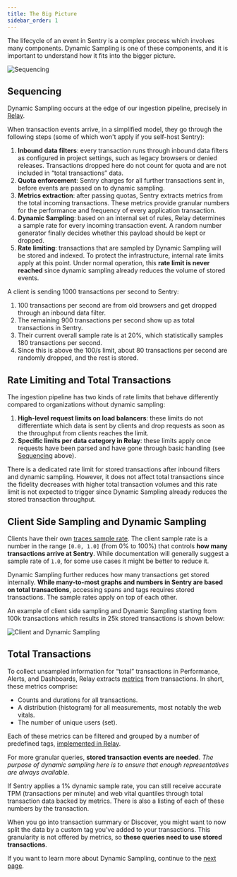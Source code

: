 ```yaml
---
title: The Big Picture
sidebar_order: 1
---
```


The lifecycle of an event in Sentry is a complex process which involves many components. Dynamic Sampling is one of these components, and it is important to understand how it fits into the bigger picture.

![Sequencing](/images/sequencing.png)

## Sequencing

Dynamic Sampling occurs at the edge of our ingestion pipeline, precisely in [Relay](https://github.com/getsentry/relay).

When transaction events arrive, in a simplified model, they go through the following steps (some of which won't apply if you self-host Sentry):

1. **Inbound data filters**: every transaction runs through inbound data filters as configured in project settings, such as legacy browsers or denied releases. Transactions dropped here do not count for quota and are not included in “total transactions” data.
2. **Quota enforcement**: Sentry charges for all further transactions sent in, before events are passed on to dynamic sampling.
3. **Metrics extraction**: after passing quotas, Sentry extracts metrics from the total incoming transactions. These metrics provide granular numbers for the performance and frequency of every application transaction.
4. **Dynamic Sampling**: based on an internal set of rules, Relay determines a sample rate for every incoming transaction event. A random number generator finally decides whether this payload should be kept or dropped.
5. **Rate limiting**: transactions that are sampled by Dynamic Sampling will be stored and indexed. To protect the infrastructure, internal rate limits apply at this point. Under normal operation, this **rate limit is never reached** since dynamic sampling already reduces the volume of stored events.

<Alert title="💡 Example" level="info">

A client is sending 1000 transactions per second to Sentry:
1. 100 transactions per second are from old browsers and get dropped through an inbound data filter.
2. The remaining 900 transactions per second show up as total transactions in Sentry.
3. Their current overall sample rate is at 20%, which statistically samples 180 transactions per second.
4. Since this is above the 100/s limit, about 80 transactions per second are randomly dropped, and the rest is stored.

</Alert>

## Rate Limiting and Total Transactions

The ingestion pipeline has two kinds of rate limits that  behave differently compared to organizations without dynamic sampling:

1. **High-level request limits on load balancers**: these limits do not differentiate which data is sent by clients and drop requests as soon as the throughput from clients reaches the limit.
2. **Specific limits per data category in Relay**: these limits apply once requests have been parsed and have gone through basic handling (see [Sequencing](#sequencing) above).

<Alert title="✨️ Note" level="info">

There is a dedicated rate limit for stored transactions after inbound filters and dynamic sampling. However, it does not affect total transactions since the fidelity decreases with higher total transaction volumes and this rate limit is not expected to trigger since Dynamic Sampling already reduces the stored transaction throughput.

</Alert>

## Client Side Sampling and Dynamic Sampling

Clients have their own [traces sample rate](https://docs.sentry.io/platforms/javascript/performance/#configure-the-sample-rate). The client sample rate is a number in the range `[0.0, 1.0]` (from 0% to 100%) that controls **how many transactions arrive at Sentry**. While documentation will generally suggest a sample rate of `1.0`, for some use cases it might be better to reduce it.

Dynamic Sampling further reduces how many transactions get stored internally. **While many-to-most graphs and numbers in Sentry are based on total transactions**, accessing spans and tags requires stored transactions. The sample rates apply on top of each other.

An example of client side sampling and Dynamic Sampling starting from 100k transactions which results in 25k stored transactions is shown below:

![Client and Dynamic Sampling](/images/clientAndDynamicSampling.png)

## Total Transactions

To collect unsampled information for “total” transactions in Performance, Alerts, and Dashboards, Relay extracts [metrics](https://getsentry.github.io/relay/relay_metrics/index.html) from transactions. In short, these metrics comprise:

- Counts and durations for all transactions.
- A distribution (histogram) for all measurements, most notably the web vitals.
- The number of unique users (set).

Each of these metrics can be filtered and grouped by a number of predefined tags, [implemented in Relay](https://github.com/getsentry/relay/blob/master/relay-server/src/metrics_extraction/transactions/types.rs#L142-L157).

For more granular queries, **stored transaction events are needed**. _The purpose of dynamic sampling here is to ensure that enough representatives are always available._

<Alert title="💡 Example" level="info">

If Sentry applies a 1% dynamic sample rate, you can still receive accurate TPM (transactions per minute) and web vital quantiles through total transaction data backed by metrics. There is also a listing of each of these numbers by the transaction.

When you go into transaction summary or Discover, you might want to now split the data by a custom tag you’ve added to your transactions. This granularity is not offered by metrics, so **these queries need to use stored transactions**.

</Alert>

If you want to learn more about Dynamic Sampling, continue to the [next page](/dynamic-sampling/fidelity-and-biases/).
